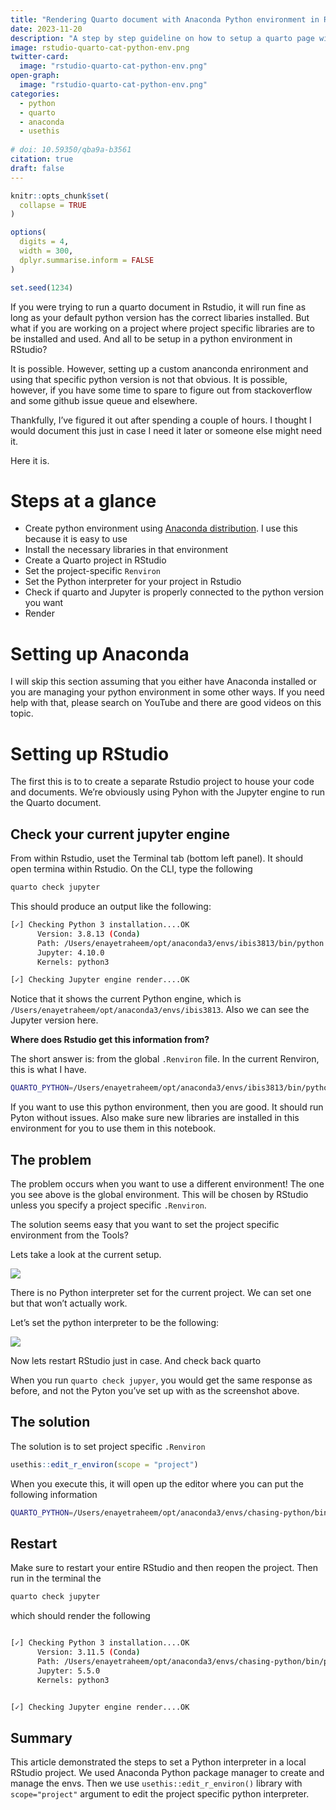 ```yaml
---
title: "Rendering Quarto document with Anaconda Python environment in RStudio/Posit"
date: 2023-11-20
description: "A step by step guideline on how to setup a quarto page with a Jupyter backend in Rstudio/Posit. This article outlines all the steps to correctly setup your Anadonda python environment and use with RStudio/Posit."
image: rstudio-quarto-cat-python-env.png
twitter-card:
  image: "rstudio-quarto-cat-python-env.png"
open-graph:
  image: "rstudio-quarto-cat-python-env.png"
categories:
  - python
  - quarto
  - anaconda
  - usethis
  
# doi: 10.59350/qba9a-b3561
citation: true
draft: false
---
```


```r
knitr::opts_chunk$set(
  collapse = TRUE
)

options(
  digits = 4,
  width = 300,
  dplyr.summarise.inform = FALSE
)

set.seed(1234)
```

If you were trying to run a quarto document in Rstudio, it will run fine as long as your default python version has the correct libaries installed. But what if you are working on a project where project specific libraries are to be installed and used. And all to be setup in a python environment in RStudio?

It is possible. However, setting up a custom ananconda enrironment and using that specific python version is not that obvious. It is possible, however, if you have some time to spare to figure out from stackoverflow and some github issue queue and elsewhere.

Thankfully, I've figured it out after spending a couple of hours. I thought I would document this just in case I need it later or someone else might need it.

Here it is.

# Steps at a glance

-   Create python environment using [Anaconda distribution](https://www.anaconda.com/download). I use this because it is easy to use
-   Install the necessary libraries in that environment
-   Create a Quarto project in RStudio
-   Set the project-specific `Renviron`
-   Set the Python interpreter for your project in Rstudio
-   Check if quarto and Jupyter is properly connected to the python version you want
-   Render

# Setting up Anaconda

I will skip this section assuming that you either have Anaconda installed or you are managing your python environment in some other ways. If you need help with that, please search on YouTube and there are good videos on this topic.

# Setting up RStudio

The first this is to to create a separate Rstudio project to house your code and documents. We're obviously using Pyhon with the Jupyter engine to run the Quarto document.

## Check your current jupyter engine

From within Rstudio, uset the Terminal tab (bottom left panel). It should open termina within Rstudio. On the CLI, type the following

``` bash
quarto check jupyter
```

This should produce an output like the following:

``` bash
[✓] Checking Python 3 installation....OK
      Version: 3.8.13 (Conda)
      Path: /Users/enayetraheem/opt/anaconda3/envs/ibis3813/bin/python
      Jupyter: 4.10.0
      Kernels: python3

[✓] Checking Jupyter engine render....OK
```

Notice that it shows the current Python engine, which is `/Users/enayetraheem/opt/anaconda3/envs/ibis3813`. Also we can see the Jupyter version here.

**Where does Rstudio get this information from?**

The short answer is: from the global `.Renviron` file. In the current Renviron, this is what I have.

``` bash
QUARTO_PYTHON=/Users/enayetraheem/opt/anaconda3/envs/ibis3813/bin/python
```

If you want to use this python environment, then you are good. It should run Pyton without issues. Also make sure new libraries are installed in this environment for you to use them in this notebook.

## The problem

The problem occurs when you want to use a different environment! The one you see above is the global environment. This will be chosen by RStudio unless you specify a project specific `.Renviron`.

The solution seems easy that you want to set the project specific environment from the Tools?

Lets take a look at the current setup.

![](rstudio-project-config1.png)

There is no Python interpreter set for the current project. We can set one but that won't actually work.

Let's set the python interpreter to be the following:

![](rstudio-project-config2.png)

Now lets restart RStudio just in case. And check back quarto

When you run `quarto check jupyer`, you would get the same response as before, and not the Pyton you've set up with as the screenshot above.

## The solution

The solution is to set project specific `.Renviron`

```r
usethis::edit_r_environ(scope = "project")
```

When you execute this, it will open up the editor where you can put the following information 

``` bash
QUARTO_PYTHON=/Users/enayetraheem/opt/anaconda3/envs/chasing-python/bin/python3.11
```

## Restart 

Make sure to restart your entire RStudio and then reopen the project. Then run in the terminal the 

```bash
quarto check jupyter
```

which should render the following


```bash

[✓] Checking Python 3 installation....OK
      Version: 3.11.5 (Conda)
      Path: /Users/enayetraheem/opt/anaconda3/envs/chasing-python/bin/python3.11
      Jupyter: 5.5.0
      Kernels: python3


[✓] Checking Jupyter engine render....OK
```

## Summary

This article demonstrated the steps to set a Python interpreter in a local RStudio project. We used Anaconda Python package manager to create and manage the envs. Then we use `usethis::edit_r_environ()` library with `scope="project"` argument to edit the project specific python interpreter.
